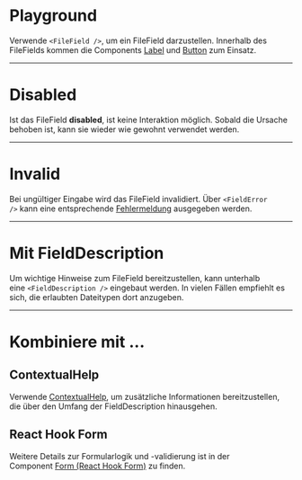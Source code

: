 # Playground

Verwende `<FileField />`, um ein FileField darzustellen. Innerhalb des FileFields kommen die Components [Label](/03-components/content/label) und [Button](/03-components/actions/button) zum Einsatz.

<LiveCodeEditor />

---

# Disabled

Ist das FileField **disabled**, ist keine Interaktion möglich. Sobald die Ursache behoben ist, kann sie wieder wie gewohnt verwendet werden.

<LiveCodeEditor example="disabled" editorCollapsed />

---

# Invalid

Bei ungültiger Eingabe wird das FileField invalidiert. Über `<FieldError />` kann eine entsprechende [Fehlermeldung](/02-foundations/03-content-guidelines/02-fehlermeldungen) ausgegeben werden.

<LiveCodeEditor example="invalid" editorCollapsed />

---

# Mit FieldDescription

Um wichtige Hinweise zum FileField bereitzustellen, kann unterhalb eine `<FieldDescription />` eingebaut werden. In vielen Fällen empfiehlt es sich, die erlaubten Dateitypen dort anzugeben.

<LiveCodeEditor example="fieldDescription" editorCollapsed />

---

# Kombiniere mit ...

## ContextualHelp

Verwende [ContextualHelp](/03-components/overlays/contextual-help), um zusätzliche Informationen bereitzustellen, die über den Umfang der FieldDescription hinausgehen.

<LiveCodeEditor example="contextualHelp" editorCollapsed />

## React Hook Form

Weitere Details zur Formularlogik und -validierung ist in der Component [Form (React Hook Form)](/03-components/form-controls/form-react-hook-form) zu finden.

<LiveCodeEditor example="form" editorCollapsed />
